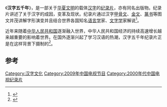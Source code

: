 {{Infobox Film
| name               = 汉字五千年
| original_name      = 
| image              = 
| caption            = 
| director           = 黃室淨、洪雯麗
| producer           = 張君麗、周高宇、宋永波、楊金成、李立禎
| producer_2            = 王琳、張世敬、秦磊、劉興華、周敏、楊莉娜、郭鳳元、曹維斌
| writer             = 劉軍衛、段竣、裔欣、成樂平、李寧、高楠、楊曼、秋雨
| narrator           = 李野墨
| music              = 張大為、陳穎
| movie_music        = 
| cinematography     = 潘大為、蘇全軍、劉維明、李臻、徐澎、周俊、李軍、厲春
| editing            = 裔欣、郭亮、郭正煒、張杰、陶文、趙雅麗、李爽
| released           = {{flagicon|CHN}}2009年1月26日 
| runtime            = 約400分鐘
| country            = [[中华人民共和国|中华人民共和国]]
| language           = [[國語|國語]]
}}
《'''汉字五千年'''》，是一部关于[[华夏文明|华夏文明]]的载体[[汉字|汉字]]的[[纪录片|纪录片]]，亦有同名出版物。纪录片讲述了关于汉字的成因，变革及现状。纪录片通过汉字[[甲骨文|甲骨文]]、[[金文|金文]]、[[篆书|篆书]]等图文并茂讲解字形演变并且结合世界各国知名[[语言学|语言学]]家、[[文字学|文字学]]家解说<ref>{{Cite book|title=林汉达小传|last=唐华君编著|first=|publisher=宁波：宁波出版社|year=2012.08|isbn=7-5526-0335-6|location=|pages=96}}</ref>。

近年来随着[[中华人民共和国|中华人民共和国]]逐渐融入世界，中华人民共和国经济的持续高速增长越来越重要的影响着世界。在国外逐渐兴起了学习汉语的热潮，汉字五千年纪录片正是在这样背景下摄制的<ref>{{Cite book|title=碎语集|last=郭立新著|first=|publisher=北京：中国文联出版社|year=2013.09|isbn=978-7-5059-8324-3|location=|pages=170}}</ref>。

==参考==
{{reflist}}

[[Category:汉字文化|Category:汉字文化]]
[[Category:2009年中国电视节目|Category:2009年中国电视节目]]
[[Category:2000年代中国电视纪录片|Category:2000年代中国电视纪录片]]